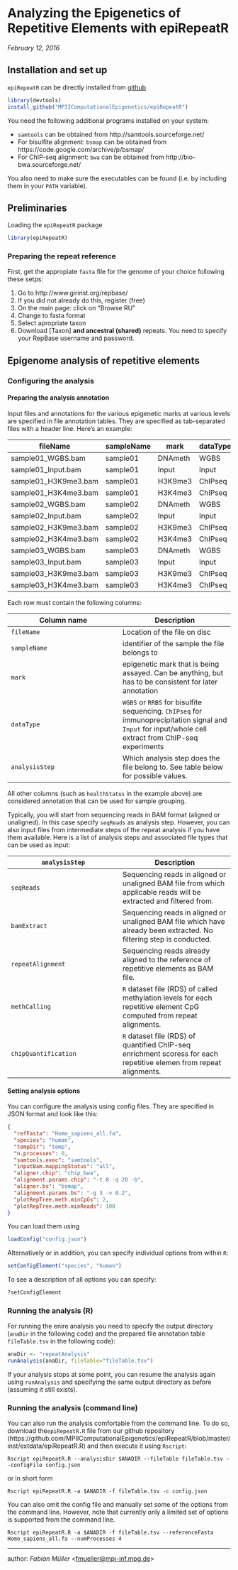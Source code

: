 # Analyzing the Epigenetics of Repetitive Elements with epiRepeatR
*February 12, 2016*

##  Installation and set up
`epiRepeatR` can be directly installed from [github](https://github.com/MPIIComputationalEpigenetics/epiRepeatR)
```r
library(devtools)
install_github("MPIIComputationalEpigenetics/epiRepeatR")
```

You need the following additional programs installed on your system:

* `samtools` can be obtained from http://samtools.sourceforge.net/
* For bisulfite alignment: `bsmap` can be obtained from https://code.google.com/archive/p/bsmap/
* For ChIP-seq alignment: `bwa` can be obtained from http://bio-bwa.sourceforge.net/

You also need to make sure the executables can be found (i.e. by including them in your `PATH` variable).

## Preliminaries
Loading the `epiRepeatR` package
```r
library(epiRepeatR)
```

### Preparing the repeat reference

First, get the appropiate `fasta` file for the genome of your choice following these setps:

1. Go to http://www.girinst.org/repbase/
1. If you did not already do this, register (free)
1. On the main page: click on "Browse RU"
1. Change to fasta format
1. Select apropriate taxon
1. Download [Taxon] __and ancestral (shared)__ repeats. You need to specify your RepBase username and password.

## Epigenome analysis of repetitive elements

### Configuring the analysis

#### Preparing the analysis annotation
Input files and annotations for the various epigenetic marks at various levels are specified in file annotation tables. They are specified as tab-separated files with a header line. Here's an example:

fileName | sampleName | mark | dataType | healthStatus | analysisStep
--- | --- | --- | --- | --- | ---
sample01_WGBS.bam | sample01 | DNAmeth | WGBS | control | seqReads
sample01_Input.bam | sample01 | Input | Input | control | seqReads
sample01_H3K9me3.bam | sample01 | H3K9me3 | ChIPseq | control | seqReads
sample01_H3K4me3.bam | sample01 | H3K4me3 | ChIPseq | control | seqReads
sample02_WGBS.bam | sample02 | DNAmeth | WGBS | control | seqReads
sample02_Input.bam | sample02 | Input | Input | control | seqReads
sample02_H3K9me3.bam | sample02 | H3K9me3 | ChIPseq | control | seqReads
sample02_H3K4me3.bam | sample02 | H3K4me3 | ChIPseq | control | seqReads
sample03_WGBS.bam | sample03 | DNAmeth | WGBS | sick | seqReads
sample03_Input.bam | sample03 | Input | Input | sick | seqReads
sample03_H3K9me3.bam | sample03 | H3K9me3 | ChIPseq | sick | seqReads
sample03_H3K4me3.bam | sample03 | H3K4me3 | ChIPseq | sick | seqReads

Each row must contain the following columns:

Column name | Description
--- | ---
`fileName` | Location of the file on disc
`sampleName` | identifier of the sample the file belongs to
`mark` | epigenetic mark that is being assayed. Can be anything, but has to be consistent for later annotation
`dataType` | `WGBS` or `RRBS` for bisulfite sequencing. `ChIPseq` for immunoprecipitation signal and `Input` for input/whole cell extract from ChIP-seq experiments
`analysisStep` | Which analysis step does the file belong to. See table below for possible values.

All other columns (such as `healthStatus` in the example above) are considered annotation that can be used for sample grouping.

Typically, you will start from sequencing reads in BAM format (aligned or unaligned). In this case specify `seqReads` as analysis step. However, you can also input files from intermediate steps of the repeat analysis if you have them available. Here is a list of analysis steps and associated file types that can be used as input:

`analysisStep` | Description
--- | ---
`seqReads` | Sequencing reads in aligned or unaligned BAM file from which applicable reads will be extracted and filtered from.
`bamExtract` | Sequencing reads in aligned or unaligned BAM file which have already been extracted. No filtering step is conducted.
`repeatAlignment` | Sequencing reads already aligned to the reference of repetitive elements as BAM file.
`methCalling` | `R` dataset file (RDS) of called methylation levels for each repetitive element CpG computed from repeat alignments.
`chipQuantification` | `R` dataset file (RDS) of quantified ChIP-seq enrichment scoress for each repetitive elemen from repeat alignments.

#### Setting analysis options
You can configure the analysis using config files. They are specified in JSON format and look like this:
```json
{
  "refFasta": "Homo_sapiens_all.fa",
  "species": "human",
  "tempDir": "temp",
  "n.processes": 0,
  "samtools.exec": "samtools",
  "inputBam.mappingStatus": "all",
  "aligner.chip": "chip_bwa",
  "alignment.params.chip": "-t 8 -q 20 -b",
  "aligner.bs": "bsmap",
  "alignment.params.bs": "-g 3 -v 0.2",
  "plotRepTree.meth.minCpGs": 2,
  "plotRepTree.meth.minReads": 100
}
```
You can load them using
```r
loadConfig("config.json")
```

Alternatively or in addition, you can specify individual options from within `R`:
```r
setConfigElement("species", "human")
```
To see a description of all options you can specify:
```r
?setConfigElement
```

### Running the analysis (R)
For running the enire analysis you need to specify the output directory (`anaDir` in the following code) and the prepared file annotation table `fileTable.tsv` in the following code):
```r
anaDir <- "repeatAnalysis"
runAnalysis(anaDir, fileTable="fileTable.tsv")
```
If your analysis stops at some point, you can resume the analysis again using `runAnalysis` and specifying the same output directory as before (assuming it still exists).

### Running the analysis (command line)
You can also run the analysis comfortable from the command line. To do so, download the`epiRepeatR.R` file from our github repository (https://github.com/MPIIComputationalEpigenetics/epiRepeatR/blob/master/inst/extdata/epiRepeatR.R) and then execute it using `Rscript`:
```
Rscript epiRepeatR.R --analysisDir $ANADIR --fileTable fileTable.tsv --configFile config.json
```
or in short form
```
Rscript epiRepeatR.R -a $ANADIR -f fileTable.tsv -c config.json
```
You can also omit the config file and manually set some of the options from the command line. However, note that currently only a limited set of options is supported from the command line.
```
Rscript epiRepeatR.R -a $ANADIR -f fileTable.tsv --referenceFasta Homo_sapiens_all.fa --numProcesses 4
```
---
author: *Fabian Müller* <<fmueller@mpi-inf.mpg.de>>
